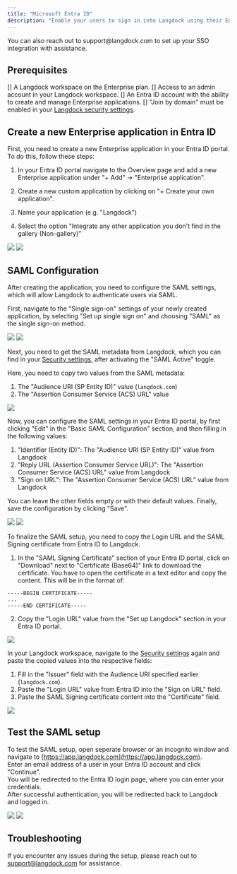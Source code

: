 ```yaml
---
title: "Microsoft Entra ID"
description: "Enable your users to sign in into Langdock using their Entra ID (formerly Azure Active Directory) accounts via SAML."
---
```


<Info>
  You can also reach out to support@langdock.com to set up your SSO integration
  with assistance.
</Info>

## Prerequisites

[] A Langdock workspace on the Enterprise plan.
[] Access to an admin account in your Langdock workspace.
[] An Entra ID account with the ability to create and manage Enterprise applications.
[] "Join by domain" must be enabled in your [Langdock security settings](https://app.langdock.com/settings/workspace/security).

## Create a new Enterprise application in Entra ID

First, you need to create a new Enterprise application in your Entra ID portal. <br />
To do this, follow these steps:

1. In your Entra ID portal navigate to the Overview page and add a new Enterprise application under "+ Add" -> "Enterprise application".

2. Create a new custom application by clicking on "+ Create your own application".

3. Name your application (e.g. "Langdock")

4. Select the option "Integrate any other application you don't find in the gallery (Non-gallery)"

<img src="/images/entra-id-1.png" />
<img src="/images/entra-id-2.png" />

## SAML Configuration

After creating the application, you need to configure the SAML settings, which will allow Langdock to authenticate users via SAML.

First, navigate to the "Single sign-on" settings of your newly created application, by selecting "Set up single sign on" and choosing "SAML" as the single sign-on method.

<img src="/images/entra-id-3.png" />
<img src="/images/entra-id-4.png" />

Next, you need to get the SAML metadata from Langdock, which you can find in your [Security settings](https://app.langdock.com/settings/workspace/security), after activating the "SAML Active" toggle.

Here, you need to copy two values from the SAML metadata:

1. The "Audience URI (SP Entity ID)" value (`langdock.com`)
2. The "Assertion Consumer Service (ACS) URL" value

<img src="/images/entra-id-5.png" />

Now, you can configure the SAML settings in your Entra ID portal, by first clicking "Edit" in the "Basic SAML Configuration" section, and then filling in the following values:

1. "Identifier (Entity ID)": The "Audience URI (SP Entity ID)" value from Langdock
2. "Reply URL (Assertion Consumer Service URL)": The "Assertion Consumer Service (ACS) URL" value from Langdock
3. "Sign on URL": The "Assertion Consumer Service (ACS) URL" value from Langdock

You can leave the other fields empty or with their default values. Finally, save the configuration by clicking "Save".

<img src="/images/entra-id-6.png" />
<img src="/images/entra-id-7.png" />

To finalize the SAML setup, you need to copy the Login URL and the SAML Signing certificate from Entra ID to Langdock.

1. In the "SAML Signing Certificate" section of your Entra ID portal, click on "Download" next to "Certificate (Base64)" link to download the certificate. You have to open the certificate in a text editor and copy the content. This will be in the format of:

```
-----BEGIN CERTIFICATE-----
...
-----END CERTIFICATE-----
```

2. Copy the "Login URL" value from the "Set up Langdock" section in your Entra ID portal.

<img src="/images/entra-id-8.png" />

In your Langdock workspace, navigate to the [Security settings](https://app.langdock.com/settings/workspace/security) again and paste the copied values into the respective fields:

1. Fill in the "Issuer" field with the Audience URI specified earlier (`langdock.com`).
2. Paste the "Login URL" value from Entra ID into the "Sign on URL" field.
3. Paste the SAML Signing certificate content into the "Certificate" field.

<img src="/images/entra-id-9.png" />

## Test the SAML setup

To test the SAML setup, open seperate browser or an incognito window and navigate to [https://app.langdock.com](https://app.langdock.com). <br />
Enter an email address of a user in your Entra ID account and click "Continue". <br />
You will be redirected to the Entra ID login page, where you can enter your credentials. <br />
After successful authentication, you will be redirected back to Langdock and logged in.

<img src="/images/entra-id-10.png" />
<img src="/images/entra-id-11.png" />

## Troubleshooting

If you encounter any issues during the setup, please reach out to support@langdock.com for assistance.
